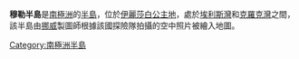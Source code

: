 {{unreferenced|time=2013-10-27T08:51:05+00:00}}
'''穆勒半島'''是[[南極洲|南極洲]]的[[半島|半島]]，位於[[伊麗莎白公主地|伊麗莎白公主地]]，處於[[埃利斯灣|埃利斯灣]]和[[克羅克灣|克羅克灣]]之間，該半島由[[挪威|挪威]]製圖師根據該國探險隊拍攝的空中照片被繪入地圖。

{{coord|68|39|S|77|58|E|display=title}}

{{Antarctica-geo-stub}}
[[Category:南極洲半島|Category:南極洲半島]]